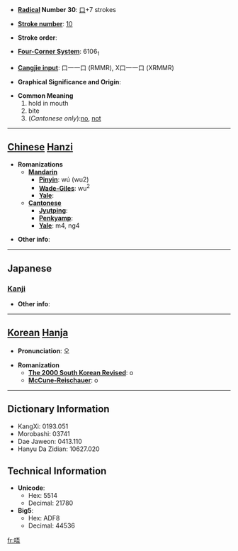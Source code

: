 * '''[[Wiktionary:Chinese radical index| Radical]] Number 30''': [[Wiktionary:Chinese radical index 口|口]]+7 strokes

* '''[[Wiktionary:Chinese total strokes index|Stroke number]]''': [[Wiktionary:Chinese total strokes index 10|10]]

* '''Stroke order''': 

* '''[[Wiktionary:Chinese four corner index|Four-Corner System]]''': 6106<sub>1</sub>

* '''[[Wiktionary:Chinese Cangjie index|Cangjie input]]''': 口一一口 (RMMR), X口一一口 (XRMMR)

* '''Graphical Significance and Origin''': 

* '''Common Meaning'''
*#hold in mouth
*# bite
*#(''Cantonese only''):[[no]], [[not]]

----

== [[Chinese]] [[Hanzi]] ==

* '''Romanizations'''
** '''[[Mandarin]]'''
*** '''[[Pinyin]]''': wú (wu2)
*** '''[[Wade-Giles]]''': wu<sup>2</sup>
*** '''[[Yale]]''': 
** '''[[Cantonese]]'''
*** '''[[Jyutping]]''':
*** '''[[Penkyamp]]''': 
*** '''[[Yale]]''': m4, ng4

* '''Other info''': 

----

==Japanese==
===[[Kanji]]===
{{kanji|on readings=[[ご]] (go)|kun readings=}}

* '''Other info''':  

----

== [[Korean]] [[Hanja]] ==

* '''Pronunciation''': 오

* '''Romanization'''
** '''[[The 2000 South Korean Revised Romanization|The 2000 South Korean Revised]]''': o
** '''[[McCune-Reischauer]]''': o

----

== Dictionary Information ==

* KangXi: 0193.051
* Morobashi: 03741
* Dae Jaweon: 0413.110
* Hanyu Da Zidian: 10627.020

== Technical Information ==

* '''Unicode''':
** Hex: 5514
** Decimal: 21780
* '''Big5''':
** Hex: ADF8
** Decimal: 44536

[[fr:唔]]